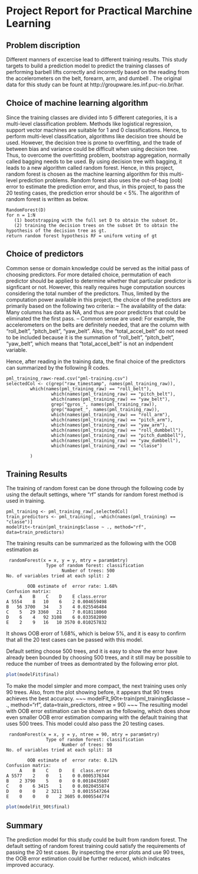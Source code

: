 Project Report for Practical Marchine Learning   
===============================================

Problem discription
-----------------------
Different manners of excercise lead to
different training results. This study targets to build a prediction model 
to predict the training classes of performing barbell lifts correctly and 
incorrectly based on the reading from the accelerometers on the belt, forearm, arm,
and dumbell . The original data for this study can be fount at
 http://groupware.les.inf.puc-rio.br/har. 

Choice of machine learning algorithm
--------------------------------------
Since the training classes are divided into 5 different categories, it is
a multi-level classification problem. Methods like logistical regression, 
support vector machines are suitable for 1 and 0 classifications. Hence, to
perform multi-level classification, algorithms like decision tree should be 
used. However, the decision tree is prone to overfitting, and the trade of between 
bias and variance could be difficult when using decision tree. Thus, 
to overcome the overfitting problem, bootstrap aggregation, normally called
bagging needs to be used. By using decision tree with bagging, it leads to 
a new algorithm called random forest. Hence, in this project, random forest
is chosen as the machine learning algorithm for this multi-level prediction 
problems. Random forest also uses the out-of-bag (oob) error to estimate 
the prediction error, and thus, in this project, to pass the 20 testing 
cases, the prediction error should be < 5%. The algorithm of random forest
is written as below. 


~~~
RandomForest(D)
for n = 1:N
   (1) bootstrapping with the full set D to obtain the subset Dt.
   (2) training the decision trees on the subset Dt to obtain the hypothesis of the decision tree as gt.
return random forest hypothesis RF = uniform voting of gt
~~~

Choice of predictors
-------------------------------
Common sense or domain knowledge could be served as the initial pass of choosing
predictors. For more detailed choice, permutation of each predictor should be applied
to determine whether that particular predictor is signficant or not. However, this 
really requires huge computation sources considering the total number of the predictors. 
Thus, limited by the computation power available in this project, the choice of the predictors are primarily based on the following
two criteria:
-- The availability of the data: Many columns has data as NA, and thus are poor predictors that could
be eliminated the the first pass.
-- Common sense are used: For example, the accelerometers on the belts are definitely needed,
that are the column with "roll_belt", "pitch_belt", "yaw_belt". Also, the "total_accel_belt" do not need
to be included because it is the summation of "roll_belt", "pitch_belt", "yaw_belt", which means that "total_accel_belt"
is not an indpendent variable. 

Hence, after reading in the training data, the final choice of the predictors can summarized by the following R codes. 

~~~
pml_training_raw<-read.csv("pml-training.csv")
selectedCol <- c(grep("raw_timestamp", names(pml_training_raw)),
		 which(names(pml_training_raw) == "roll_belt"),
                 which(names(pml_training_raw) == "pitch_belt"),
                 which(names(pml_training_raw) == "yaw_belt"),
                 grep("gyros_", names(pml_training_raw)),
                 grep("magnet_", names(pml_training_raw)),
                 which(names(pml_training_raw) == "roll_arm"),
                 which(names(pml_training_raw) == "pitch_arm"),
                 which(names(pml_training_raw) == "yaw_arm"),
                 which(names(pml_training_raw) == "roll_dumbbell"),
                 which(names(pml_training_raw) == "pitch_dumbbell"),
                 which(names(pml_training_raw) == "yaw_dumbbell"),
                 which(names(pml_training_raw) == "classe")

		 )
~~~
Training Results
-------------------------------
The training of random forest can be done through the following code by using the default settings, 
where "rf" stands for random forest method is used in training. 

~~~
pml_training <- pml_training_raw[,selectedCol]
train_predictors <- pml_training[, -which(names(pml_training) == "classe")]
modelFit<-train(pml_training$classe ~ ., method="rf", data=train_predictors)
~~~

The training results can be summarized as the following with the OOB estimation as

~~~
 randomForest(x = x, y = y, mtry = param$mtry) 
               Type of random forest: classification
                     Number of trees: 500
No. of variables tried at each split: 2

        OOB estimate of  error rate: 1.68%
Confusion matrix:
     A    B    C    D    E class.error
A 5554    8   10    6    2 0.004659498
B   56 3700   34    3    4 0.025546484
C    5   29 3360   21    7 0.018118060
D    6    4   92 3108    6 0.033582090
E    2    9   16   10 3570 0.010257832
~~~

It shows OOB erorr of 1.68%, which is below 5%, and it is easy to confirm that all the 20 test cases can
be passed with this model.

Default setting choose 500 trees, and it is easy to show the error have already been bounded by choosing 500 trees,
and it still may be possible to reduce the
number of trees as demontrated by the following error plot. 

```r
plot(modelFit$final)
```

To make the model simpler and more compact, the next training uses only 90 trees. Also, 
from the plot showing before, it appears that 90 trees achieves the best accuracy. 
~~~
modelFit_90t<-train(pml_training$classe ~ ., method="rf", data=train_predictors, ntree = 90)
~~~
The resulting model with OOB error estimation can be shown as the following, which does
show even smaller OOB error estimation comparing with the default training that uses 500 trees. This model could
also pass the 20 testing cases. 

~~~
 randomForest(x = x, y = y, ntree = 90, mtry = param$mtry) 
               Type of random forest: classification
                     Number of trees: 90
No. of variables tried at each split: 18

        OOB estimate of  error rate: 0.12%
Confusion matrix:
     A    B    C    D    E  class.error
A 5577    2    0    1    0 0.0005376344
B    2 3790    5    0    0 0.0018435607
C    0    6 3415    1    0 0.0020455874
D    0    0    2 3211    3 0.0015547264
E    0    0    0    2 3605 0.0005544774
~~~

```r
plot(modelFit_90t$final)
```

Summary
-----------
The prediction model for this study could be built from random forest. The default setting of random forest training
could satisfy the requirements of passing the 20 test cases. By inspecting the error plots and use 90 trees, the
OOB error estimation could be further reduced, which indicates improved accuracy. 

